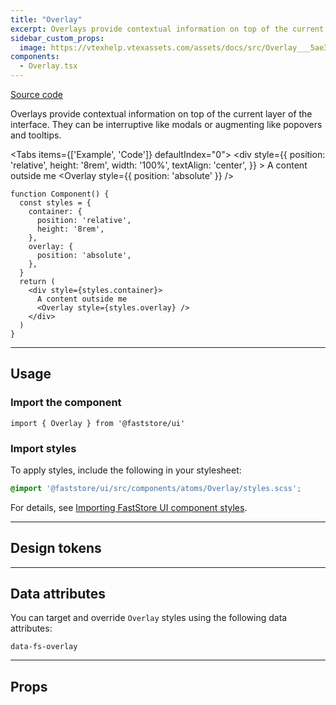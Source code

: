 ```yaml
---
title: "Overlay"
excerpt: Overlays provide contextual information on top of the current layer of the interface.
sidebar_custom_props:
  image: https://vtexhelp.vtexassets.com/assets/docs/src/Overlay___5ae3e4dc6b4b413cf33295d52a64fac0.png
components:
  - Overlay.tsx
---
```


[<i class="fa-brands fa-github"></i> Source code](https://github.com/vtex/faststore/tree/main/packages/components/src/atoms/Overlay)

Overlays provide contextual information on top of the current layer of the interface. They can be interruptive like modals or augmenting like popovers and tooltips.

<Tabs items={['Example', 'Code']} defaultIndex="0">
  <Tab>
    <OverviewSection>
      <div
        style={{
          position: 'relative',
          height: '8rem',
          width: '100%',
          textAlign: 'center',
        }}
      >
        A content outside me
        <Overlay style={{ position: 'absolute' }} />
      </div>
    </OverviewSection>
  </Tab>
  <Tab>

```tsx
function Component() {
  const styles = {
    container: {
      position: 'relative',
      height: '8rem',
    },
    overlay: {
      position: 'absolute',
    },
  }
  return (
    <div style={styles.container}>
      A content outside me
      <Overlay style={styles.overlay} />
    </div>
  )
}
```

</Tab>
</Tabs>

---

## Usage

### Import the component

```tsx
import { Overlay } from '@faststore/ui'
```

### Import styles

To apply styles, include the following in your stylesheet:

```scss
@import '@faststore/ui/src/components/atoms/Overlay/styles.scss';
```

For details, see [Importing FastStore UI component styles](https://developers.vtex.com/docs/guides/faststore/using-themes-importing-ui-components-styles).

---

## Design tokens

<TokenTable>
  <TokenRow token="--fs-overlay-bkg-color" value="rgb(0 0 0 / 20%)" isColor />
</TokenTable>

---

## Data attributes

You can target and override `Overlay` styles using the following data attributes:

`data-fs-overlay`

---

## Props

<ComponentPropsSection component="Overlay" />

